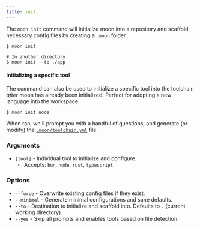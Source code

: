 ```yaml
---
title: init
---
```


The `moon init` command will initialize moon into a repository and scaffold necessary config files
by creating a `.moon` folder.

```shell
$ moon init

# In another directory
$ moon init --to ./app
```

#### Initializing a specific tool

The command can also be used to initialize a specific tool into the toolchain _after_ moon has
already been initialized. Perfect for adopting a new language into the workspace.

```shell
$ moon init node
```

When ran, we'll prompt you with a handful of questions, and generate (or modify) the
[`.moon/toolchain.yml`](../config/toolchain) file.

### Arguments

- `[tool]` - Individual tool to initialize and configure.
  - Accepts: `bun`, `node`, `rust`, `typescript`

### Options

- `--force` - Overwrite existing config files if they exist.
- `--minimal` - Generate minimal configurations and sane defaults.
- `--to` - Destination to initialize and scaffold into. Defaults to `.` (current working directory).
- `--yes` - Skip all prompts and enables tools based on file detection.
